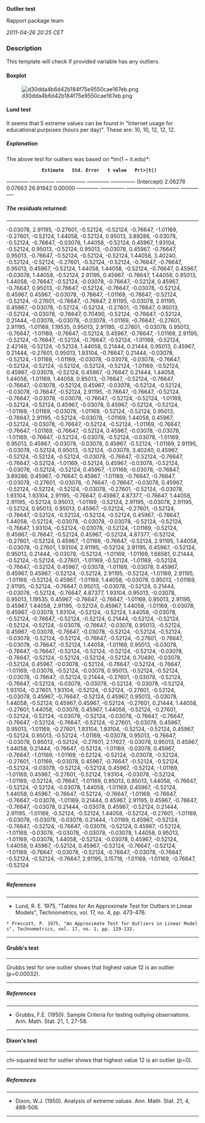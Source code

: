 '''Outlier test'''

Rapport package team

''2011-04-26 20:25 CET''


=== Description ===

This template will check if provided variable has any outliers. 

==== Boxplot ====

[[Image:d30dda4b6d42b184f75e9550cae167eb.png|center]]

==== Lund test ====

It seems that 5 extreme values can be found in "Internet usage for educational purposes (hours per day)". These are: 10, 10, 12, 12, 12. 

===== Explanation =====

The above test for outliers was based on *lm(1 ~ it.edu)*: 

              '''Estimate'''   '''Std. Error'''   '''t value'''   '''Pr(>|t|)'''  
<s>---------</s> <s>----------</s> <s>------------</s> <s>---------</s> <s>----------</s>
(Intercept)   2.06276        0.07663          26.91942      0.00000       
<s>---------</s> <s>----------</s> <s>------------</s> <s>---------</s> <s>----------</s>

===== The residuals returned: =====

----

-0.03078,  2.91195, -0.27601, -0.52124, -0.52124, -0.76647, -1.01169, -0.27601, -0.52124,  1.44058, -0.52124,  0.95013,  3.89286, -0.03078, -0.52124, -0.76647, -0.03078,  1.44058, -0.52124,  0.45967,  1.93104, -0.52124,  0.95013, -0.52124,  0.95013, -0.03078,  0.45967, -0.76647,  0.95013, -0.76647, -0.52124, -0.52124, -0.52124,  1.44058,  3.40240, -0.52124, -0.52124, -0.27601, -0.52124, -0.52124, -0.76647, -0.76647,  0.95013,  0.45967, -0.52124,  1.44058,  1.44058, -0.52124, -0.76647,  0.45967, -0.03078,  1.44058, -0.52124,  2.91195,  0.45967, -0.76647,  1.44058,  0.95013,  1.44058, -0.76647, -0.52124, -0.03078, -0.76647, -0.52124,  0.45967, -0.76647,  0.95013, -0.76647, -0.52124, -0.76647, -0.03078, -0.52124,  0.45967,  0.45967, -0.03078, -0.76647, -1.01169, -0.76647, -0.52124, -0.52124, -0.27601, -0.76647, -0.76647,  2.91195, -0.03078,  2.91195,  0.45967, -0.03078, -0.52124, -0.52124, -0.27601, -0.76647,  0.95013, -0.52124, -0.03078, -0.76647,  0.70490, -0.52124, -0.76647, -0.52124,  0.21444, -0.03078, -0.03078, -0.03078, -1.01169, -0.76647, -0.27601,  2.91195, -1.01169,  1.19535,  0.95013,  2.91195, -0.27601, -0.03078,  0.95013, -0.76647, -1.01169, -0.76647, -0.52124,  0.45967, -0.76647, -1.01169,  2.91195, -0.52124, -0.76647, -0.52124, -0.76647, -0.52124, -1.01169, -0.52124,  2.42149, -0.52124, -0.52124,  1.44058,  0.21444,  0.21444,  0.95013,  0.45967,  0.21444, -0.27601,  0.95013,  1.93104, -0.76647,  0.21444, -0.03078, -0.52124, -1.01169, -1.01169, -0.03078, -0.03078, -0.03078, -0.76647, -0.52124, -0.52124, -0.52124, -0.52124, -0.52124, -1.01169, -0.52124,  0.45967, -0.03078, -0.52124,  0.45967, -0.76647,  0.21444,  1.44058,  1.44058, -1.01169,  1.44058,  0.95013, -0.76647, -0.52124, -0.76647, -0.76647, -0.03078, -0.52124,  0.45967, -0.03078, -0.52124, -0.52124, -0.03078, -0.76647, -0.52124,  2.91195, -0.76647, -0.76647, -0.52124, -0.76647, -0.03078, -0.03078, -0.76647, -0.52124, -0.52124, -1.01169, -0.52124, -0.52124,  0.45967, -0.03078,  0.45967, -0.52124, -0.52124, -1.01169, -1.01169, -0.03078, -1.01169, -0.52124, -0.52124,  0.95013, -0.76647,  2.91195, -0.52124, -0.03078, -1.01169,  1.44058,  0.45967, -0.52124, -0.03078, -0.76647, -0.52124, -0.52124, -1.01169, -0.76647, -0.76647, -1.01169, -0.76647, -0.52124,  0.45967, -0.03078, -0.03078, -1.01169, -0.76647, -0.52124, -0.03078, -0.52124, -0.03078, -1.01169,  0.95013,  0.45967, -0.03078, -0.03078,  0.45967, -0.52124, -1.01169,  2.91195, -0.03078, -0.52124,  0.95013, -0.52124, -0.03078,  3.40240,  0.45967, -0.52124, -0.52124, -0.52124, -0.03078, -0.76647, -0.52124, -0.76647, -0.76647, -0.52124, -1.01169, -0.52124,  0.45967, -0.03078, -0.52124, -0.03078, -0.52124, -0.52124,  0.45967, -1.01169, -0.03078, -0.76647,  3.89286,  0.45967, -0.76647,  0.45967, -1.01169, -0.76647, -0.76647, -0.03078, -0.27601, -0.03078, -0.76647, -0.76647, -0.03078,  0.45967, -0.52124, -0.52124, -0.52124, -0.03078, -0.27601, -0.52124, -0.03078,  1.93104,  1.93104,  2.91195, -0.76647,  0.45967,  4.87377, -0.76647,  1.44058,  2.91195, -0.52124,  0.95013, -1.01169, -0.52124,  2.91195, -0.03078,  2.91195, -0.52124,  0.95013,  0.95013,  0.45967, -0.52124, -0.27601, -0.52124, -0.76647, -0.52124, -0.52124, -0.52124, -0.52124,  0.45967, -0.76647,  1.44058, -0.52124, -0.03078, -0.03078, -0.03078, -0.52124, -0.52124, -0.76647,  1.93104, -0.52124, -0.03078, -0.52124, -1.01169, -0.52124,  0.45967, -0.76647, -0.52124,  0.45967, -0.52124,  4.87377, -0.52124, -0.27601, -0.52124,  0.45967, -1.01169, -0.76647, -0.52124,  2.91195,  1.44058, -0.03078, -0.27601,  1.93104,  2.91195, -0.52124,  2.91195,  0.45967, -0.52124,  0.95013,  0.21444, -0.03078, -0.52124, -1.01169, -1.01169,  1.68581,  0.21444, -0.52124, -0.52124, -0.27601, -1.01169, -0.52124, -1.01169, -0.52124, -0.76647, -0.52124,  0.45967, -0.03078, -1.01169, -0.03078,  0.45967,  0.45967,  0.45967, -0.52124, -0.52124,  2.91195, -0.52124, -1.01169,  2.91195, -1.01169, -0.52124,  0.45967, -1.01169,  1.44058, -0.03078,  0.95013, -1.01169,  2.91195, -0.52124, -0.76647,  0.95013, -0.03078, -0.52124,  0.21444, -0.03078, -0.52124, -0.76647,  4.87377,  1.93104,  0.95013, -0.03078,  0.95013,  1.19535,  0.45967, -0.76647, -0.76647, -1.01169,  0.95013,  2.91195,  0.45967,  1.44058,  2.91195, -0.52124,  0.45967,  1.44058, -1.01169, -0.03078,  0.45967, -0.03078,  1.93104, -0.52124, -0.52124,  1.44058, -0.03078, -0.52124, -0.76647, -0.52124, -0.52124,  0.21444, -0.52124, -0.52124, -0.52124, -0.52124, -0.03078, -0.76647, -0.03078,  0.95013, -0.52124,  0.45967, -0.03078, -0.76647, -0.03078, -0.52124, -0.52124, -0.52124, -0.03078, -0.52124, -0.52124, -0.76647, -0.52124, -0.27601, -0.76647, -0.03078, -0.76647, -0.52124,  1.44058, -1.01169,  0.95013, -0.03078, -0.76647, -0.76647, -0.52124, -0.52124, -0.52124, -0.52124, -0.03078, -0.76647, -0.52124, -0.52124, -0.52124, -0.52124,  0.70490, -0.03078, -0.52124,  0.45967, -0.03078, -0.52124, -0.76647, -0.52124, -0.76647, -1.01169, -0.03078, -0.52124, -0.03078,  0.95013, -0.52124, -0.52124, -0.03078, -0.76647, -0.52124,  0.21444, -0.27601, -0.03078, -0.52124, -0.76647, -0.52124, -0.03078, -0.03078, -0.52124, -0.03078, -0.52124,  1.93104, -0.27601,  1.93104, -0.52124, -0.52124, -0.27601, -0.52124, -0.03078,  0.45967, -0.76647, -0.52124,  0.45967,  0.95013, -0.03078,  1.44058, -0.52124,  0.45967,  0.45967, -0.52124, -0.27601,  0.21444,  1.44058, -0.27601,  1.44058, -0.03078,  0.45967,  1.44058, -0.52124, -0.27601, -0.52124, -0.52124, -0.03078, -0.52124, -0.03078, -0.76647, -0.76647, -0.76647, -0.52124, -0.76647, -0.52124, -0.27601, -0.03078,  0.45967,  0.95013, -1.01169, -0.27601,  1.93104,  1.93104, -0.52124, -0.52124,  0.45967, -0.52124,  0.95013, -0.52124, -1.01169, -0.03078,  0.95013, -0.76647, -0.03078,  0.95013, -0.52124, -0.27601,  2.17627, -0.03078,  0.95013,  0.45967,  1.44058,  0.21444, -0.76647, -0.52124, -1.01169, -0.03078,  0.45967, -0.76647, -1.01169, -1.01169, -0.52124, -0.52124, -0.03078, -0.52124, -0.27601, -1.01169, -0.03078,  0.45967, -0.76647, -0.52124, -0.52124, -0.52124, -0.03078, -0.52124, -0.52124,  0.45967, -0.52124, -1.01169, -1.01169,  0.45967, -0.27601, -0.52124,  1.93104, -0.03078, -0.52124, -1.01169, -0.52124, -0.76647, -1.01169,  0.95013,  0.95013,  1.44058, -0.76647, -0.52124, -0.52124, -0.03078,  1.44058, -1.01169,  0.45967, -0.52124,  1.44058,  0.45967, -0.76647, -0.52124, -0.76647, -1.01169, -0.76647, -0.76647, -0.03078, -1.01169,  0.21444,  0.45967,  2.91195,  0.45967, -0.76647, -0.76647, -0.03078,  0.21444, -0.03078,  0.45967, -0.52124,  0.21444,  2.91195, -1.01169, -0.52124, -0.52124,  1.44058, -0.52124, -0.27601, -1.01169, -0.03078, -0.03078, -0.03078,  0.21444, -1.01169,  0.45967, -0.52124, -0.76647, -0.52124, -0.76647, -0.03078, -0.52124,  0.45967, -0.52124, -1.01169, -0.03078, -0.03078, -0.03078, -0.03078,  1.44058,  0.95013, -1.01169, -0.03078,  1.44058, -0.52124, -0.03078,  0.45967, -0.52124,  1.44058,  0.45967, -0.52124,  0.45967, -0.52124, -0.76647, -0.52124, -1.01169, -0.76647, -0.03078, -0.52124, -0.76647, -0.03078, -0.76647, -0.52124, -0.52124, -0.76647,  2.91195,  3.15718, -1.01169, -1.01169, -0.76647, -0.52124  

----

===== References =====

----

* Lund, R. E. 1975, "Tables for An Approximate Test for Outliers in Linear Models", Technometrics, vol. 17, no. 4, pp. 473-476.
 * Prescott, P. 1975, "An Approximate Test for Outliers in Linear Models", Technometrics, vol. 17, no. 1, pp. 129-132. 

----

==== Grubb's test ====

----

Grubbs test for one outlier shows that highest value 12 is an outlier (p=0.00032).  

----

===== References =====

----

* Grubbs, F.E. (1950). Sample Criteria for testing outlying observations. Ann. Math. Stat. 21, 1, 27-58.  

----

==== Dixon's test ====

----

chi-squared test for outlier shows that highest value 12 is an outlier (p=0).  

----

===== References =====

----

* Dixon, W.J. (1950). Analysis of extreme values. Ann. Math. Stat. 21, 4, 488-506.  

----

<!-- wiki code generated by txt2tags 2.6 (http://txt2tags.org) -->
<!-- cmdline: txt2tags -\-encoding=UTF-8 -t wiki -o demo/outlier-test.wiki demo/outlier-test.txt -->
